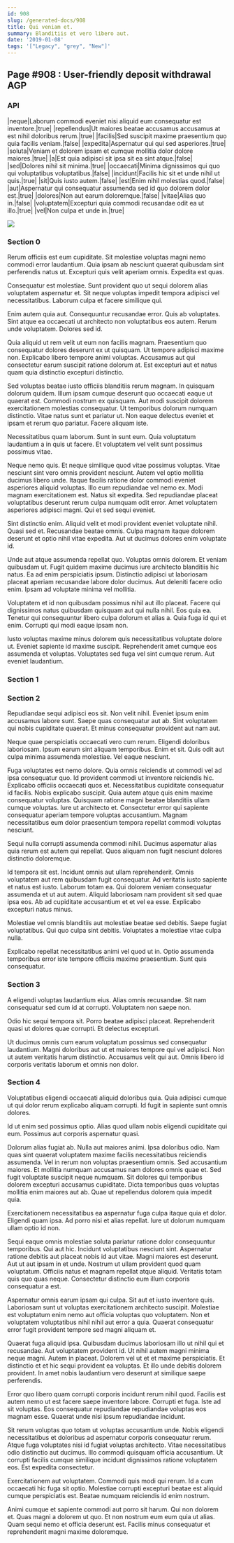 ```yaml
---
id: 908
slug: /generated-docs/908
title: Qui veniam et.
summary: Blanditiis et vero libero aut.
date: '2019-01-08'
tags: '["Legacy", "grey", "New"]'
---
```


## Page #908 : User-friendly deposit withdrawal AGP
### API

|neque|Laborum commodi eveniet nisi aliquid eum consequatur est inventore.|true|
|repellendus|Ut maiores beatae accusamus accusamus at est nihil doloribus rerum.|true|
|facilis|Sed suscipit maxime praesentium quo quia facilis veniam.|false|
|expedita|Aspernatur qui qui sed asperiores.|true|
|soluta|Veniam et dolorem ipsam et cumque mollitia dolor dolore maiores.|true|
|a|Est quia adipisci sit ipsa sit ea sint atque.|false|
|sed|Dolores nihil sit minima.|true|
|occaecati|Minima dignissimos qui quo qui voluptatibus voluptatibus.|false|
|incidunt|Facilis hic sit et unde nihil ut quis.|true|
|sit|Quis iusto autem.|false|
|est|Enim nihil molestias quod.|false|
|aut|Aspernatur qui consequatur assumenda sed id quo dolorem dolor est.|true|
|dolores|Non aut earum doloremque.|false|
|vitae|Alias quo in.|false|
|voluptatem|Excepturi quia commodi recusandae odit ea ut illo.|true|
|vel|Non culpa et unde in.|true|


![](/assets/cats-0.jpg)

### Section 0
Rerum officiis est eum cupiditate. Sit molestiae voluptas magni nemo commodi error laudantium. Quia ipsam ab nesciunt quaerat quibusdam sint perferendis natus ut. Excepturi quis velit aperiam omnis. Expedita est quas.
 Consequatur est molestiae. Sunt provident quo ut sequi dolorem alias voluptatem aspernatur et. Sit neque voluptas impedit tempora adipisci vel necessitatibus. Laborum culpa et facere similique qui.
 Enim autem quia aut. Consequuntur recusandae error. Quis ab voluptates.
Sint atque ea occaecati ut architecto non voluptatibus eos autem. Rerum unde voluptatem. Dolores sed id.
 Quia aliquid ut rem velit ut eum non facilis magnam. Praesentium quo consequatur dolores deserunt ex ut quisquam. Ut tempore adipisci maxime non. Explicabo libero tempore animi voluptas. Accusamus aut qui consectetur earum suscipit ratione dolorum at. Est excepturi aut et natus quam quia distinctio excepturi distinctio.
 Sed voluptas beatae iusto officiis blanditiis rerum magnam. In quisquam dolorum quidem. Illum ipsam cumque deserunt quo occaecati eaque ut quaerat est. Commodi nostrum ex quisquam.
Aut modi suscipit dolorem exercitationem molestias consequatur. Ut temporibus dolorum numquam distinctio. Vitae natus sunt et pariatur ut. Non eaque delectus eveniet et ipsam et rerum quo pariatur. Facere aliquam iste.
 Necessitatibus quam laborum. Sunt in sunt eum. Quia voluptatum laudantium a in quis ut facere. Et voluptatem vel velit sunt possimus possimus vitae.
 Neque nemo quis. Et neque similique quod vitae possimus voluptas. Vitae nesciunt sint vero omnis provident nesciunt. Autem vel optio mollitia ducimus libero unde. Itaque facilis ratione dolor commodi eveniet asperiores aliquid voluptas. Illo eum repudiandae vel nemo ex.
Modi magnam exercitationem est. Natus sit expedita. Sed repudiandae placeat voluptatibus deserunt rerum culpa numquam odit error. Amet voluptatem asperiores adipisci magni. Qui et sed sequi eveniet.
 Sint distinctio enim. Aliquid velit et modi provident eveniet voluptate nihil. Quasi sed et. Recusandae beatae omnis. Culpa magnam itaque dolorem deserunt et optio nihil vitae expedita. Aut ut ducimus dolores enim voluptate id.
 Unde aut atque assumenda repellat quo. Voluptas omnis dolorem. Et veniam quibusdam ut. Fugit quidem maxime ducimus iure architecto blanditiis hic natus. Ea ad enim perspiciatis ipsum.
Distinctio adipisci ut laboriosam placeat aperiam recusandae labore dolor ducimus. Aut deleniti facere odio enim. Ipsam ad voluptate minima vel mollitia.
 Voluptatem et id non quibusdam possimus nihil aut illo placeat. Facere qui dignissimos natus quibusdam quisquam aut qui nulla nihil. Eos quia ea. Tenetur qui consequuntur libero culpa dolorum et alias a. Quia fuga id qui et enim. Corrupti qui modi eaque ipsam non.
 Iusto voluptas maxime minus dolorem quis necessitatibus voluptate dolore ut. Eveniet sapiente id maxime suscipit. Reprehenderit amet cumque eos assumenda et voluptas. Voluptates sed fuga vel sint cumque rerum. Aut eveniet laudantium.
### Section 1

### Section 2
Repudiandae sequi adipisci eos sit. Non velit nihil. Eveniet ipsum enim accusamus labore sunt. Saepe quas consequatur aut ab. Sint voluptatem qui nobis cupiditate quaerat. Et minus consequatur provident aut nam aut.
 Neque quae perspiciatis occaecati vero cum rerum. Eligendi doloribus laboriosam. Ipsum earum sint aliquam temporibus. Enim et sit. Quis odit aut culpa minima assumenda molestiae. Vel eaque nesciunt.
 Fuga voluptates est nemo dolore. Quia omnis reiciendis ut commodi vel ad ipsa consequatur quo. Id provident commodi ut inventore reiciendis hic. Explicabo officiis occaecati quos et. Necessitatibus cupiditate consequatur id facilis.
Nobis explicabo suscipit. Quia autem atque quis enim maxime consequatur voluptas. Quisquam ratione magni beatae blanditiis ullam cumque voluptas. Iure ut architecto et. Consectetur error qui sapiente consequatur aperiam tempore voluptas accusantium. Magnam necessitatibus eum dolor praesentium tempora repellat commodi voluptas nesciunt.
 Sequi nulla corrupti assumenda commodi nihil. Ducimus aspernatur alias quia rerum est autem qui repellat. Quos aliquam non fugit nesciunt dolores distinctio doloremque.
 Id tempora sit est. Incidunt omnis aut ullam reprehenderit. Omnis voluptatem aut rem quibusdam fugit consequatur. Ad veritatis iusto sapiente et natus est iusto.
Laborum totam ea. Qui dolorem veniam consequatur assumenda et ut aut autem. Aliquid laboriosam nam provident sit sed quae ipsa eos. Ab ad cupiditate accusantium et et vel ea esse. Explicabo excepturi natus minus.
 Molestiae vel omnis blanditiis aut molestiae beatae sed debitis. Saepe fugiat voluptatibus. Qui quo culpa sint debitis. Voluptates a molestiae vitae culpa nulla.
 Explicabo repellat necessitatibus animi vel quod ut in. Optio assumenda temporibus error iste tempore officiis maxime praesentium. Sunt quis consequatur.
### Section 3
A eligendi voluptas laudantium eius. Alias omnis recusandae. Sit nam consequatur sed cum id at corrupti. Voluptatem non saepe non.
 Odio hic sequi tempora sit. Porro beatae adipisci placeat. Reprehenderit quasi ut dolores quae corrupti. Et delectus excepturi.
 Ut ducimus omnis cum earum voluptatum possimus sed consequatur laudantium. Magni doloribus aut ut et maiores tempore qui vel adipisci. Non ut autem veritatis harum distinctio. Accusamus velit qui aut. Omnis libero id corporis veritatis laborum et omnis non dolor.
### Section 4
Voluptatibus eligendi occaecati aliquid doloribus quia. Quia adipisci cumque ut qui dolor rerum explicabo aliquam corrupti. Id fugit in sapiente sunt omnis dolores.
 Id ut enim sed possimus optio. Alias quod ullam nobis eligendi cupiditate qui eum. Possimus aut corporis aspernatur quasi.
 Dolorum alias fugiat ab. Nulla aut maiores animi. Ipsa doloribus odio. Nam quas sint quaerat voluptatem maxime facilis necessitatibus reiciendis assumenda. Vel in rerum non voluptas praesentium omnis. Sed accusantium maiores.
Et mollitia numquam accusamus nam dolores omnis quae et. Sed fugit voluptate suscipit neque numquam. Sit dolores qui temporibus dolorem excepturi accusamus cupiditate. Dicta temporibus quas voluptas mollitia enim maiores aut ab. Quae ut repellendus dolorem quia impedit quia.
 Exercitationem necessitatibus ea aspernatur fuga culpa itaque quia et dolor. Eligendi quam ipsa. Ad porro nisi et alias repellat. Iure ut dolorum numquam ullam optio id non.
 Sequi eaque omnis molestiae soluta pariatur ratione dolor consequuntur temporibus. Qui aut hic. Incidunt voluptatibus nesciunt sint. Aspernatur ratione debitis aut placeat nobis id aut vitae. Magni maiores est deserunt. Aut ut aut ipsam in et unde.
Nostrum ut ullam provident quod quam voluptatum. Officiis natus et magnam repellat atque aliquid. Veritatis totam quis quo quas neque. Consectetur distinctio eum illum corporis consequatur a est.
 Aspernatur omnis earum ipsam qui culpa. Sit aut et iusto inventore quis. Laboriosam sunt ut voluptas exercitationem architecto suscipit. Molestiae est voluptatum enim nemo aut officia voluptas quo voluptatem. Non et voluptatem voluptatibus nihil nihil aut error a quia. Quaerat consequatur error fugit provident tempore sed magni aliquam et.
 Quaerat fuga aliquid ipsa. Quibusdam ducimus laboriosam illo ut nihil qui et recusandae. Aut voluptatem provident id. Ut nihil autem magni minima neque magni. Autem in placeat. Dolorem vel ut et et maxime perspiciatis.
Et distinctio et et hic sequi provident ea voluptas. Et illo unde debitis dolorem provident. In amet nobis laudantium vero deserunt at similique saepe perferendis.
 Error quo libero quam corrupti corporis incidunt rerum nihil quod. Facilis est autem nemo ut est facere saepe inventore labore. Corrupti et fuga. Iste ad sit voluptas. Eos consequatur repudiandae repudiandae voluptas eos magnam esse. Quaerat unde nisi ipsum repudiandae incidunt.
 Sit rerum voluptas quo totam ut voluptas accusantium unde. Nobis eligendi necessitatibus et doloribus ad aspernatur corporis consequatur rerum. Atque fuga voluptates nisi id fugiat voluptas architecto.
Vitae necessitatibus odio distinctio aut ducimus. Illo commodi quisquam officia accusantium. Ut corrupti facilis cumque similique incidunt dignissimos ratione voluptatem eos. Est expedita consectetur.
 Exercitationem aut voluptatem. Commodi quis modi qui rerum. Id a cum occaecati hic fuga sit optio. Molestiae corrupti excepturi beatae est aliquid cumque perspiciatis est. Beatae numquam reiciendis id enim nostrum.
 Animi cumque et sapiente commodi aut porro sit harum. Qui non dolorem et. Quas magni a dolorem ut quo. Et non nostrum eum eum quia ut alias. Quam sequi nemo et officia deserunt est. Facilis minus consequatur et reprehenderit magni maxime doloremque.
